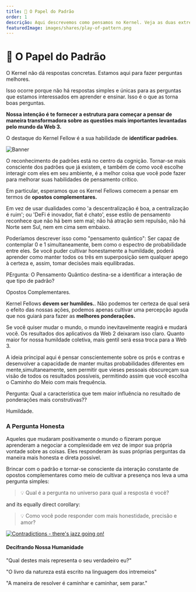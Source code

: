 ```yaml
---
title: 🌈 O Papel do Padrão
order: 1
descrição: Aqui descrevemos como pensamos no Kernel. Veja as duas extremidades do espectro e as infinitas possibilidades entre elas; seja humilde perante sua incapacidade de saber; aprenda a fazer ponderações conscientemente.
featuredImage: images/shares/play-of-pattern.png
---
```


# 🌈 O Papel do Padrão

<StatusBanner warning>

O Kernel não dá respostas concretas. Estamos aqui para fazer perguntas melhores.

</StatusBanner>

Isso ocorre porque não há respostas simples e únicas para as perguntas que estamos interessados em aprender e ensinar. Isso é o que as torna boas perguntas.


**Nossa intenção é te fornecer  a estrutura para começar a pensar de maneira transformadora sobre as questões mais importantes levantadas pelo mundo da Web 3.**

O destaque do Kernel Fellow é a sua habilidade de **identificar padrões**. 

![Banner](/images/mod0-img/banner.jpg)

O reconhecimento de padrões está no centro da cognição. Tornar-se mais consciente dos padrões que já existem, e também  de como você escolhe interagir com eles em seu ambiente, é a melhor coisa que você pode fazer para melhorar suas habilidades de pensamento crítico.

Em particular, esperamos que os Kernel Fellows comecem a pensar em termos de **opostos complementares.**  

Em vez de usar dualidades como 'a descentralização é boa, a centralização é ruim'; ou 'DeFi é inovador, fiat é chato', esse estilo de pensamento reconhece que não há bem sem mal; não há atração sem repulsão, não há Norte sem Sul, nem em cima sem embaixo. 

Poderíamos descrever isso como "pensamento quântico": Ser capaz de contemplar 0 e 1 simultaneamente, bem como o espectro de probabilidade entre eles. Se você puder cultivar honestamente a  humildade, poderá aprender como manter todos os três em superposição sem qualquer apego à certeza e, assim, tomar decisões mais equilibradas.

<Flash>

<Card>

PErgunta: O Pensamento Quântico destina-se a identificar a interação de que tipo de padrão?

Opostos Complementares.

</Card>

</Flash>

Kernel Fellows **devem ser humildes.**. Não podemos ter certeza de qual será o efeito das nossas ações, podemos apenas cultivar uma percepção aguda  que nos guiará para fazer as **melhores ponderações.**


Se você quiser mudar o mundo, o mundo inevitavelmente reagirá e mudará você. Os resultados dos aplicativos da Web 2 deixaram isso claro. Quanto maior for nossa humildade coletiva, mais gentil será essa troca para a  Web 3.

A ideia principal aqui é pensar conscientemente sobre os prós e contras e desenvolver a capacidade de manter muitas probabilidades diferentes em mente,simultaneamente, sem permitir que vieses pessoais obscureçam sua visão de todos os resultados possíveis, permitindo assim que você escolha o Caminho do Meio com mais frequência.

<Flash>

<Card>

Pergunta: Qual a característica que tem maior influência no resultado de ponderações mais construtivas??

Humildade.

</Card>

</Flash>


### A Pergunta Honesta

Aqueles que mudaram positivamente o mundo o fizeram porque aprenderam a negociar a complexidade em vez de impor sua própria vontade sobre as coisas. Eles responderam às suas próprias perguntas da maneira mais honesta e direta possível.

Brincar com o padrão e tornar-se consciente da interação constante de opostos complementares como meio de cultivar a presença nos leva a uma pergunta simples:

> 💡 Qual é a pergunta no universo para qual a resposta é você?

and its equally direct corollary:

> 💡 Como você pode responder com mais honestidade, precisão e amor?

<AudioPlayer src="https://kernel-audio.s3.amazonaws.com/M0E1+-+The+Play+of+Pattern.mp3"/>

[![Contradictions - there's jazz going on!](/images/mod0-img/jazz_pattern.png)](https://drive.google.com/drive/folders/1-PURd0Re8wx7Kq6f2LtcEz0iC2X7Ry4t)

#### Decifrando Nossa Humanidade

<List>

<Link to="https://www.youtube.com/watch?v=xmlo0Lva5AU">


"Qual destes mais representa o seu verdadeiro eu?"

</Link>

<Link to="https://thehumandivine.org/2021/02/07/fearful-symmetry-william-blake-and-sacred-geometry-by-rod-tweedy/amp/">

"O livro da natureza está escrito na linguagem dos intremeios"

</Link>

<Link to="https://terebess.hu/zen/mesterek/Branching-Streams.pdf">

"A maneira de resolver é caminhar e caminhar, sem parar."

</Link>

</List>
